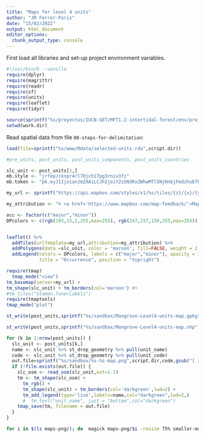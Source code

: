 ```yaml
---
title: "Maps for level 4 units"
author: "JR Ferrer-Paris"
date: "15/02/2022"
output: html_document
editor_options: 
  chunk_output_type: console
---
```


First load all libraries and set-up project environment variables.

```r
#!/usr/bin/R --vanilla
require(dplyr)
require(magrittr)
require(readr)
require(sf)
require(units)
require(leaflet)
require(tidyr)

source(sprintf("%s/proyectos/IUCN-GET/MFT1.2-intertidal-forest/env/project-env.R",Sys.getenv("HOME")))
setwd(work.dir)

```

Read spatial data from file `00-steps-for-delimitation`:

```r

load(file=sprintf("%s/www/Rdata/selected-units.rda",script.dir))

#pre_units, post_units, post_units_components, post_units_countries

```

```r

slc_unit <- post_units[1,] 
mb.style <- "jrfep/ckspr4rl70jch17pg3rnix3fz"
mb.token <- "pk.eyJ1IjoianJmZXAiLCJhIjoiY2s5N3RxZWhwMTl5NjNnbjFmdzhubTFjdiJ9.KFBzgxBPjKnERRfR9awR_g"

my_url <- sprintf("https://api.mapbox.com/styles/v1/%s/tiles/{z}/{x}/{y}?access_token=%s",mb.style,mb.token)

my_attribution <- "© <a href='https://www.mapbox.com/map-feedback/'>Mapbox</a> CC-BY-4.0 <a href='https://global-ecosystems.org/explore/groups/MFT1.2'>IUCN Global Ecosystem Typology</a>"

occ <- factor(c("major","minor"))
DPcolors <- c(rgb(193,15,2,255,max=255), rgb(247,157,150,255,max=255))


leaflet() %>%
  addTiles(urlTemplate=my_url,attribution=my_attribution) %>%
  addPolygons(data =slc_unit, color = 'maroon', fill=FALSE, weight = 2, fillOpacity = 0.15, group='Outline')  %>%
  addLegend(colors = DPcolors, labels = c("major","minor"), opacity = 1.0,
            title = "Occurrence", position = "topright")

```

```r
require(tmap)
  tmap_mode("view")
tm_basemap(server=my_url) + 
tm_shape(slc_unit) + tm_borders(col='maroon') #+
#tm_tiles("Stamen.TonerLabels")
require(tmaptools)
tmap_mode("plot")

st_write(post_units,sprintf("%s/sandbox/Mangrove-Level4-units-map.gpkg",script.dir))

st_write(post_units,sprintf("%s/sandbox/Mangrove-Level4-units-map.shp",script.dir))

for (k in 1:nrow(post_units)) {
  slc_unit <- post_units[k,] 
  name <- slc_unit %>% st_drop_geometry %>% pull(unit_name)
  code <- slc_unit %>% st_drop_geometry %>% pull(unit_code)
  out.file=sprintf("%s/sandbox/%s-%s-map.png",script.dir,code,gsub("[ /]","_",name))
  if (!file.exists(out.file)) {
    slc_osm <- read_osm(slc_unit,ext=1.1)
    tm <- tm_shape(slc_osm) +
      tm_rgb() +
      tm_shape(slc_unit) + tm_borders(col='darkgreen',lwd=2) + 
      tm_add_legend(type='line',labels=name,col="darkgreen",lwd=2,)
      #  tm_text("unit_name", just = "bottom",col="darkgreen")
    tmap_save(tm, filename = out.file)
  }
}


```


```bash
for i in $(ls maps-png/); do  magick maps-png/$i -resize 75% smaller-maps/$i; done
```

